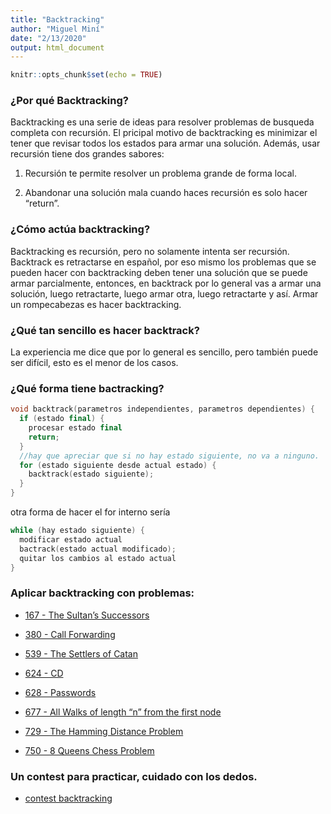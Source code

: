 ```yaml
---
title: "Backtracking"
author: "Miguel Miní"
date: "2/13/2020"
output: html_document
---
```


```r
knitr::opts_chunk$set(echo = TRUE)
```

### ¿Por qué Backtracking?

Backtracking es una serie de ideas para resolver problemas de
busqueda completa con recursión. El pricipal motivo de backtracking
es minimizar el tener que revisar todos los estados para armar 
una solución. Además, usar recursión tiene dos grandes sabores:

1. Recursión te permite resolver un problema grande de forma local.

2. Abandonar una solución mala cuando haces recursión es solo hacer "return".

### ¿Cómo actúa backtracking?

Backtracking es recursión, pero no solamente intenta ser recursión.
Backtrack es retractarse en español, por eso mismo los problemas
que se pueden hacer con backtracking deben tener una solución
que se puede armar parcialmente, entonces, en backtrack por lo general
vas a armar una solución, luego retractarte, luego armar otra, 
luego retractarte y así. Armar un rompecabezas es hacer backtracking.

### ¿Qué tan sencillo es hacer backtrack?

La experiencia me dice que por lo general es sencillo, pero también
puede ser difícil, esto es el menor de los casos.

### ¿Qué forma tiene bactracking?

```cpp
void backtrack(parametros independientes, parametros dependientes) {
  if (estado final) {
    procesar estado final
    return;
  }
  //hay que apreciar que si no hay estado siguiente, no va a ninguno.
  for (estado siguiente desde actual estado) {
    backtrack(estado siguiente);
  }
}
```

otra forma de hacer el for interno sería

```cpp
while (hay estado siguiente) {
  modificar estado actual
  bactrack(estado actual modificado);
  quitar los cambios al estado actual
} 
```

### Aplicar backtracking con problemas:

- [167 - The Sultan's Successors](https://onlinejudge.org/index.php?option=com_onlinejudge&Itemid=8&page=show_problem&problem=103)

- [380 - Call Forwarding](https://onlinejudge.org/index.php?option=com_onlinejudge&Itemid=8&page=show_problem&problem=316)

- [539 - The Settlers of Catan](https://onlinejudge.org/index.php?option=com_onlinejudge&Itemid=8&page=show_problem&problem=480)

- [624 - CD](https://onlinejudge.org/index.php?option=com_onlinejudge&Itemid=8&page=show_problem&problem=565)

- [628 - Passwords](https://onlinejudge.org/index.php?option=com_onlinejudge&Itemid=8&page=show_problem&problem=569)

- [677 - All Walks of length "n" from the first node](https://onlinejudge.org/index.php?option=com_onlinejudge&Itemid=8&page=show_problem&problem=618)

- [729 - The Hamming Distance Problem](https://onlinejudge.org/index.php?option=com_onlinejudge&Itemid=8&page=show_problem&problem=670)

- [750 - 8 Queens Chess Problem](https://onlinejudge.org/index.php?option=com_onlinejudge&Itemid=8&page=show_problem&problem=691)

### Un contest para practicar, cuidado con los dedos.

- [contest backtracking](https://vjudge.net/contest/357035)
